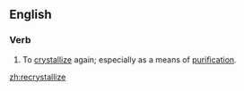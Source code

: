 ==English==

===Verb===
{{en-verb|recrystalliz}}

#To [[crystallize]] again; especially as a means of [[purification]].

[[zh:recrystallize]]